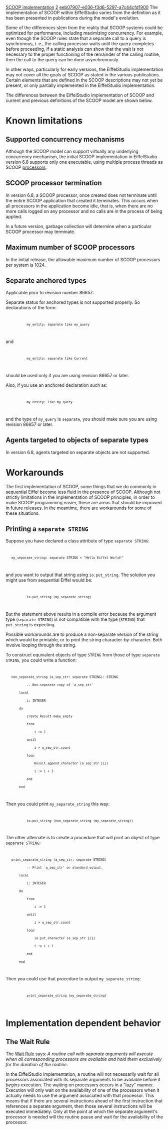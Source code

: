 [[Property:title|SCOOP implementation]]
[[Property:weight|2]]
[[Property:uuid|eeb07907-e036-f3d6-5297-a7c44cfd1900]]
The implementation of SCOOP within EiffelStudio varies from the definition as it has been presented in publications during the model's evolution. 

Some of the differences stem from the reality that SCOOP systems could be optimized for performance, including maximizing concurrency. For example, even though the SCOOP rules state that a separate call to a query is synchronous, i. e., the calling processor waits until the query completes before proceeding, if a static analysis can show that the wait is not necessary to the proper functioning of the remainder of the calling routine, then the call to the query can be done asynchronously. 

In other ways, particularly for early versions, the EiffelStudio implementation may not cover all the goals of SCOOP as stated in the various publications. Certain elements that are defined in the SCOOP descriptions may not yet be present, or only partially implemented in the EiffelStudio implementation.  

The differences between the EiffelStudio implementation of SCOOP and current and previous definitions of the SCOOP model are shown below.


=Known limitations=


==Supported concurrency mechanisms==

Although the SCOOP model can support virtually any underlying concurrency mechanism, the initial SCOOP implementation in EiffelStudio version 6.8 supports only one executable, using multiple process threads as SCOOP [[Concurrent Eiffel with SCOOP#Processors|processors]].


==SCOOP processor termination==

In version 6.8, a SCOOP processor, once created does not terminate until the entire SCOOP application that created it terminates. This occurs when all processors in the application become idle, that is, when there are no more calls logged on any processor and no calls are in the process of being applied. 

In a future version, garbage collection will determine when a particular SCOOP processor may terminate.


==Maximum number of SCOOP processors==

In the initial release, the allowable maximum number of SCOOP processors per system is 1024.


==Separate anchored types==

Applicable prior to revision number 86657: 

Separate status for anchored types is not supported properly. So declarations of the form:

<code>
            my_entity: separate like my_query
</code>
 
and

<code>
            my_entity: separate like Current
</code>

should be used only if you are using revision 86657 or later. 

Also, if you use an anchored declaration such as:

<code>
            my_entity: like my_query
</code>

and the type of <code>my_query</code> is <code>separate</code>, you should make sure you are using revision 86657 or later.


==Agents targeted to objects of separate types==

In version 6.8, agents targeted on separate objects are not supported.


=Workarounds=

The first implementation of SCOOP, some things that we do commonly in sequential Eiffel become less fluid in the presence of SCOOP. Although not strictly limitations in the implementation of SCOOP principles, in order to make SCOOP programming easier, these are areas that should be improved in future releases. In the meantime, there are workarounds for some of these situations.


==Printing a <code>separate STRING</code> ==

Suppose you have declared a class attribute of type <code>separate STRING</code>:

<code>
    my_separate_string: separate STRING = "Hello Eiffel World!"
</code>

and you want to output that string using <code>io.put_string</code>. The solution you might use from sequential Eiffel would be:

<code>
            io.put_string (my_separate_string)
</code>

But the statement above results in a compile error because the argument type (<code>separate STRING</code>) is not compatible with the type (<code>STRING</code>) that <code>put_string</code> is expecting.

Possible workarounds are to produce a non-separate version of the string which would be printable, or to print the string character-by-character. Both involve looping through the string. 

To construct equivalent objects of type <code>STRING</code> from those of type <code>separate STRING</code>, you could write a function:

<code>
    non_separate_string (a_sep_str: separate STRING): STRING
            -- Non-separate copy of `a_sep_str'
        local
            i: INTEGER
        do
            create Result.make_empty
            from
                i := 1
            until
                i > a_sep_str.count
            loop
                Result.append_character (a_sep_str [i])
                i := i + 1
            end
        end
</code>

Then you could print <code>my_separate_string</code> this way:

<code>
            io.put_string (non_separate_string (my_separate_string))
</code>

The other alternate is to create a procedure that will print an object of type <code>separate STRING</code>:

<code>
    print_separate_string (a_sep_str: separate STRING)
            -- Print `a_sep_str' on standard output.
        local
            i: INTEGER
        do
            from
                i := 1
            until
                i > a_sep_str.count
            loop
                io.put_character (a_sep_str [i])
                i := i + 1
            end
        end
</code>

Then you could use that procedure to output <code>my_separate_string</code>:

<code>
            print_separate_string (my_separate_string)
</code>


=Implementation dependent behavior=


==The Wait Rule==

The [[Concurrent Eiffel with SCOOP#Access to shared resources|Wait Rule]] says: ''A routine call with separate arguments will execute when all corresponding processors are available and hold them exclusively for the duration of the routine.''

In the EiffelStudio implementation, a routine will not necessarily wait for all processors associated with its separate arguments to be available before it ''begins'' execution. The waiting on processors occurs in a "lazy" manner. Execution will only wait on the availability of one of the processors when it actually needs to use the argument associated with that processor. This means that if there are several instructions ahead of the first instruction that references a separate argument, then those several instructions will be executed immediately. Only at the point at which the separate argument's processor is needed will the routine pause and wait for the availability of the processor.





